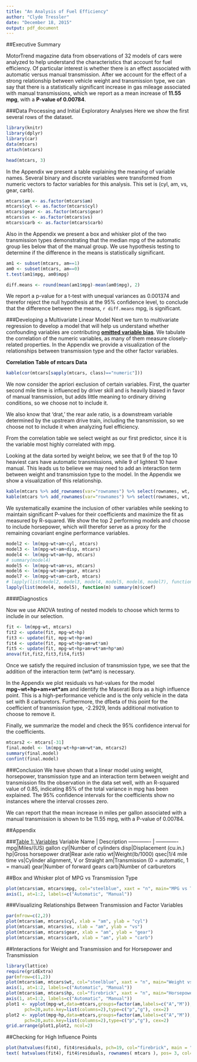 ```yaml
---
title: "An Analysis of Fuel Efficiency"
author: "Clyde Tressler"
date: "December 18, 2015"
output: pdf_document
---
```


##Executive Summary

MotorTrend magazine data from observations of 32 models of cars were analyzed to help understand the characteristics that account for fuel efficiency. Of particular interest is whether there is an effect associated with automatic versus manual transmission. After we account for the effect of a strong relationship between vehicle weight and transmission type, we can say that there is a statistically significant increase in gas mileage associated with manual transmissions, which we report as a mean increase of **11.55 mpg**, with a **P-value of 0.00784**.

###Data Processing and Initial Exploratory Analyses
Here we show the first several rows of the dataset.

```r
library(knitr)
library(dplyr)
library(car)
data(mtcars)
attach(mtcars)
```

```r
head(mtcars, 3)
```

In the Appendix we present a table explaining the meaning of variable names. Several binary and discrete variables were transformed from numeric vectors to factor variables for this analysis. This set is (cyl, am, vs, gear, carb).

```r
mtcars$am <- as.factor(mtcars$am)
mtcars$cyl <- as.factor(mtcars$cyl)
mtcars$gear <- as.factor(mtcars$gear)
mtcars$vs <- as.factor(mtcars$vs)
mtcars$carb <- as.factor(mtcars$carb)
```

Also in the Appendix we present a box and whisker plot of the two transmission types demonstrating that the median mpg of the automatic group lies below that of the manual group. We use hypothesis testing to determine if the difference in the means is statistically significant. 

```r

am1 <- subset(mtcars, am==1)
am0 <- subset(mtcars, am==0)
t.test(am1$mpg, am0$mpg)
```

```r
diff.means <- round(mean(am1$mpg)-mean(am0$mpg), 2)
```

We report a p-value for a t-test with unequal variances as 0.001374 and therefor reject the null hypothesis at the 95% confidence level, to conclude that the difference between the means, `r diff.means` mpg, is significant. 

###Developing a Multivariate Linear Model
Next we turn to multivariate regression to develop a model that will help us understand whether confounding variables are contributing **[omitted variable bias](https://en.wikipedia.org/wiki/Omitted-variable_bias)**. We tabulate the correlation of the numeric variables, as many of them measure closely-related properties. In the Appendix we provide a visualization of the relationships between transmission type and the other factor variables.

<div align="center">**Correlation Table of mtcars Data**</div>
```r
kable(cor(mtcars[sapply(mtcars, class)=="numeric"]))
```

We now consider the apriori exclusion of certain variables. First, the quarter second mile time is influenced by driver skill and is heavily biased in favor of manual transmission, but adds little meaning to ordinary driving conditions, so we choose not to include it. 

We also know that 'drat,' the rear axle ratio, is a downstream variable determined by the upstream drive train, including the transmission, so we choose not to include it when analyzing fuel efficiency.

From the correlation table we select weight as our first predictor, since it is the variable most highly correlated with mpg. 

Looking at the data sorted by weight below, we see that 9 of the top 10 heaviest cars have automatic transmissions, while 9 of lightest 10 have manual. This leads us to believe we may need to add an interaction term between weight and transmission type to the model. In the Appendix we show a visualization of this relationship.
```r
kable(mtcars %>% add_rownames(var="rownames") %>% select(rownames, wt, am, cyl, hp) %>% arrange(-wt) %>% head(10))
kable(mtcars %>% add_rownames(var="rownames") %>% select(rownames, wt, am, cyl, hp) %>% arrange(-wt) %>% tail(10))
```

We systematically examine the inclusion of other variables while seeking to maintain significant P-values for their coefficients and maximize the fit as measured by R-squared. We show the top 2 performing models and choose to include horsepower, which will therefor serve as a proxy for the remaining covariant engine performance variables.

```r
model2 <- lm(mpg~wt+am+cyl, mtcars)
model3 <- lm(mpg~wt+am+disp, mtcars)
model4 <- lm(mpg~wt+am+hp, mtcars)
# summary(model4)
model5 <- lm(mpg~wt+am+vs, mtcars)
model6 <- lm(mpg~wt+am+gear, mtcars)
model7 <- lm(mpg~wt+am+carb, mtcars)
# lapply(list(model2, model3, model4, model5, model6, model7), function(m) summary(m))
lapply(list(model4, model5), function(m) summary(m)$coef)
```

####Diagnostics

Now we use ANOVA testing of nested models to choose which terms to include in our selection.

```r
fit <- lm(mpg~wt, mtcars)
fit2 <- update(fit, mpg~wt+hp)
fit3 <- update(fit, mpg~wt+hp+am)
fit4 <- update(fit, mpg~wt+hp+am+wt*am)
fit5 <- update(fit, mpg~wt+hp+am+wt*am+hp*am)
anova(fit,fit2,fit3,fit4,fit5)
```

Once we satisfy the required inclusion of transmission type, we see that the addition of the interaction term (wt*am) is necessary. 

In the Appendix we plot residuals vs hat-values for the model **mpg~wt+hp+am+wt\*am** and identify the Maserati Bora as a high influence point. This is a high-performance vehicle and is the only vehicle in the data set with 8 carburetors. Furthermore, the dfbeta of this point for the coefficient of transmission type, -2.2929, lends additional motivation to choose to remove it.

Finally, we summarize the model and check the 95% confidence interval for the coefficients.


```r
mtcars2 <- mtcars[-31]
final.model <- lm(mpg~wt+hp+am+wt*am, mtcars2)
summary(final.model)
confint(final.model)
```


###Conclusion
We have shown that a linear model using weight, horsepower, transmission type and an interaction term between weight and transmission fits the observation in the data set well, with an R-squared value of 0.85, indicating 85% of the total variance in mpg has been explained. The 95% confidence intervals for the coefficients show no instances where the interval crosses zero. 

We can report that the mean increase in miles per gallon associated with a manual transmission is shown to be 11.55 mpg, with a P-value of 0.00784.

##Appendix

###[Table 1: Variables](https://stat.ethz.ch/R-manual/R-devel/library/datasets/html/mtcars.html)
Variable Name | Description
------------- | -------------
mpg|Miles/(US) gallon
cyl|Number of cylinders
disp|Displacement (cu.in.)
hp|Gross horsepower
drat|Rear axle ratio
wt|Weight(lb/1000)
qsec|1/4 mile time
vs|Cylinder alignment, V or Straight
am|Transmission (0 = automatic, 1 = manual)
gear|Number of forward gears
carb|Number of carburetors

<div align="center">
##Box and Whisker plot of MPG vs Transmission Type

```r
plot(mtcars$am, mtcars$mpg, col="steelblue", xaxt = "n", main="MPG vs Transmission Type", ylab="MPG")
axis(1, at=1:2, labels=c("Automatic", "Manual"))
```


###Visualizing Relationships Between Transmission and Factor Variables


```r
par(mfrow=c(2,2))
plot(mtcars$am, mtcars$cyl, xlab = "am", ylab = "cyl")
plot(mtcars$am, mtcars$vs, xlab = "am", ylab = "vs")
plot(mtcars$am, mtcars$gear, xlab = "am", ylab = "gear")
plot(mtcars$am, mtcars$carb, xlab = "am", ylab = "carb")
```

##Interactions for Weight and Transmission and for Horsepower and Transmission
```r
library(lattice)
require(gridExtra)
par(mfrow=c(1,2))
plot(mtcars$am, mtcars$wt, col="steelblue", xaxt = "n", main="Weight vs Transmission Type", ylab="Weight in 1/1000lb")
axis(1, at=1:2, labels=c("Automatic", "Manual"))
plot(mtcars$am, mtcars$hp, col="firebrick", xaxt = "n", main="Horsepower vs Trans. Type", ylab="Horsepower")
axis(1, at=1:2, labels=c("Automatic", "Manual"))
plot1 <- xyplot(mpg~wt,data=mtcars,groups=factor(am,labels=c("A","M")),
       pch=20,auto.key=list(columns=2),type=c("p","g"), cex=2)
plot2 <- xyplot(mpg~hp,data=mtcars,groups=factor(am,labels=c("A","M")),
       pch=20,auto.key=list(columns=2),type=c("p","g"), cex=2)
grid.arrange(plot1,plot2, ncol=2)
```

##Checking for High Influence Points

```r
plot(hatvalues(fit4), fit4$residuals, pch=19, col="firebrick", main = "HatValues vs Residuals")
text( hatvalues(fit4), fit4$residuals, rownames( mtcars ), pos= 3, col="steelblue")
```

</div>
